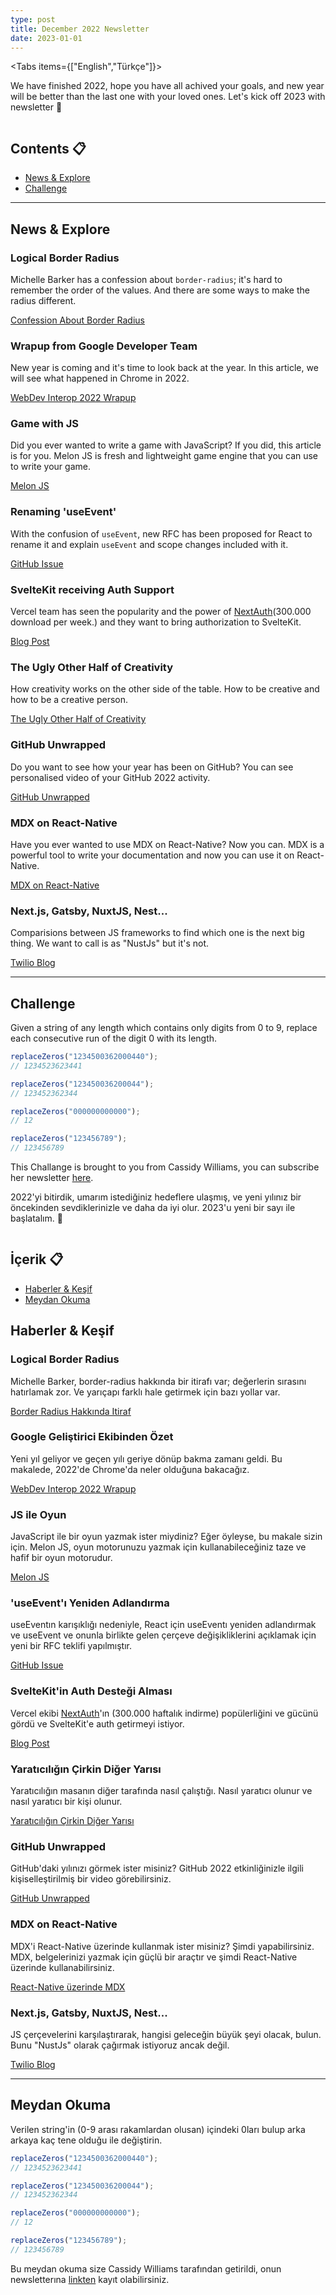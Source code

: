 ```yaml
---
type: post
title: December 2022 Newsletter
date: 2023-01-01
---
```



<Tabs items={["English","Türkçe"]}>
<Tab>

We have finished 2022, hope you have all achived your goals, and new year will be better than the last one with your loved ones. Let's kick off 2023 with newsletter 🎉

<Image src="/memes/december-2022.png" alt="" width={500} height={500} />

## Contents 📋

- [News & Explore](#news--explore)
- [Challenge](#challenge)

---

## <a name="#news--explore">News & Explore</a>

### Logical Border Radius

Michelle Barker has a confession about `border-radius`; it's hard to remember the order of the values. And there are some ways to make the radius different.

[Confession About Border Radius](https://css-irl.info/logical-border-radius/)

### Wrapup from Google Developer Team

New year is coming and it's time to look back at the year. In this article, we will see what happened in Chrome in 2022.

[WebDev Interop 2022 Wrapup](https://web.dev/interop-2022-wrapup/)

### Game with JS

Did you ever wanted to write a game with JavaScript? If you did, this article is for you. Melon JS is fresh and lightweight game engine that you can use to write your game.

[Melon JS](melonjs.org)

### Renaming 'useEvent'

With the confusion of `useEvent`, new RFC has been proposed for React to rename it and explain `useEvent` and scope changes included with it.

[GitHub Issue](https://github.com/facebook/react/pull/25881)

### SvelteKit receiving Auth Support

Vercel team has seen the popularity and the power of [NextAuth](https://next-auth.js.org/)(300.000 download per week.) and they want to bring authorization to SvelteKit.

[Blog Post](https://vercel.com/blog/announcing-sveltekit-auth)

### The Ugly Other Half of Creativity

How creativity works on the other side of the table. How to be creative and how to be a creative person.

[The Ugly Other Half of Creativity](https://www.jason.af/creativity-and-editing)

### GitHub Unwrapped

Do you want to see how your year has been on GitHub? You can see personalised video of your GitHub 2022 activity.

[GitHub Unwrapped](https://githubunwrapped.com/)

### MDX on React-Native

Have you ever wanted to use MDX on React-Native? Now you can. MDX is a powerful tool to write your documentation and now you can use it on React-Native.

[MDX on React-Native](https://github.com/evanbacon/expo-mdx)

### Next.js, Gatsby, NuxtJS, Nest...

Comparisions between JS frameworks to find which one is the next big thing. We want to call is as "NustJs" but it's not.

[Twilio Blog](https://www.twilio.com/blog/comparing-nextjs-nestjs-nuxt-gatsby)

---

## <a name="#challenge">Challenge</a>

Given a string of any length which contains only digits from 0 to 9, replace each consecutive run of the digit 0 with its length.

```js
replaceZeros("1234500362000440");
// 1234523623441

replaceZeros("123450036200044");
// 123452362344

replaceZeros("000000000000");
// 12

replaceZeros("123456789");
// 123456789
```

This Challange is brought to you from Cassidy Williams, you can subscribe her newsletter [here](https://cassidoo.co/newsletter/).

</Tab>
<Tab>

2022'yi bitirdik, umarım istediğiniz hedeflere ulaşmış, ve yeni yılınız bir öncekinden sevdiklerinizle ve daha da iyi olur. 2023'u yeni bir sayı ile başlatalım. 🎉

<Image src="/memes/december-2022.png" alt="" width={500} height={500} />

## İçerik 📋

- [Haberler & Keşif](#haberles-kesif)
- [Meydan Okuma](#meydan-okuma)

## <a id="haberles-kesif" name="#haberles-kesif">Haberler & Keşif</a>

### Logical Border Radius

Michelle Barker, border-radius hakkında bir itirafı var; değerlerin sırasını hatırlamak zor. Ve yarıçapı farklı hale getirmek için bazı yollar var.

[Border Radius Hakkında Itiraf](https://css-irl.info/logical-border-radius/)

### Google Geliştirici Ekibinden Özet

Yeni yıl geliyor ve geçen yılı geriye dönüp bakma zamanı geldi. Bu makalede, 2022'de Chrome'da neler olduğuna bakacağız.

[WebDev Interop 2022 Wrapup](https://web.dev/interop-2022-wrapup/)

### JS ile Oyun

JavaScript ile bir oyun yazmak ister miydiniz? Eğer öyleyse, bu makale sizin için. Melon JS, oyun motorunuzu yazmak için kullanabileceğiniz taze ve hafif bir oyun motorudur.

[Melon JS](melonjs.org)

### 'useEvent'ı Yeniden Adlandırma

useEventın karışıklığı nedeniyle, React için useEventı yeniden adlandırmak ve useEvent ve onunla birlikte gelen çerçeve değişikliklerini açıklamak için yeni bir RFC teklifi yapılmıştır.

[GitHub Issue](https://github.com/facebook/react/pull/25881)

### SvelteKit'in Auth Desteği Alması

Vercel ekibi [NextAuth](https://next-auth.js.org/)'ın (300.000 haftalık indirme) popülerliğini ve gücünü gördü ve SvelteKit'e auth getirmeyi istiyor.

[Blog Post](https://vercel.com/blog/announcing-sveltekit-auth)

### Yaratıcılığın Çirkin Diğer Yarısı

Yaratıcılığın masanın diğer tarafında nasıl çalıştığı. Nasıl yaratıcı olunur ve nasıl yaratıcı bir kişi olunur.

[Yaratıcılığın Çirkin Diğer Yarısı](https://www.jason.af/creativity-and-editing)

### GitHub Unwrapped

GitHub'daki yılınızı görmek ister misiniz? GitHub 2022 etkinliğinizle ilgili kişiselleştirilmiş bir video görebilirsiniz.

[GitHub Unwrapped](https://githubunwrapped)

### MDX on React-Native

MDX'i React-Native üzerinde kullanmak ister misiniz? Şimdi yapabilirsiniz. MDX, belgelerinizi yazmak için güçlü bir araçtır ve şimdi React-Native üzerinde kullanabilirsiniz.

[React-Native üzerinde MDX](https://github.com/evanbacon/expo-mdx)

### Next.js, Gatsby, NuxtJS, Nest...

JS çerçevelerini karşılaştırarak, hangisi geleceğin büyük şeyi olacak, bulun. Bunu "NustJs" olarak çağırmak istiyoruz ancak değil.

[Twilio Blog](https://www.twilio.com/blog/comparing-nextjs-nestjs-nuxt-gatsby)

---

## <a id="meydan-okuma" name="#meydan-okuma">Meydan Okuma</a>

Verilen string'in (0-9 arası rakamlardan olusan) içindeki 0ları bulup arka arkaya kaç tene olduğu ile değiştirin.

```js
replaceZeros("1234500362000440");
// 1234523623441

replaceZeros("123450036200044");
// 123452362344

replaceZeros("000000000000");
// 12

replaceZeros("123456789");
// 123456789
```

Bu meydan okuma size Cassidy Williams tarafından getirildi, onun newsletterına [linkten](https://cassidoo.co/newsletter/) kayıt olabilirsiniz.

  </Tab>
  </Tabs>
